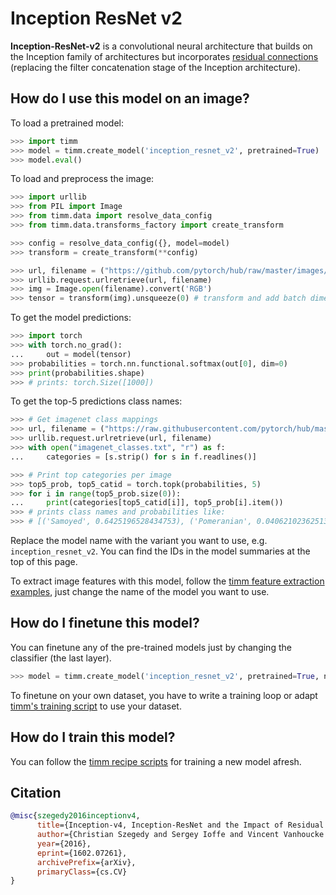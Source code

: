 # Inception ResNet v2

**Inception-ResNet-v2** is a convolutional neural architecture that builds on the Inception family of architectures but incorporates [residual connections](https://paperswithcode.com/method/residual-connection) (replacing the filter concatenation stage of the Inception architecture).

## How do I use this model on an image?

To load a pretrained model:

```py
>>> import timm
>>> model = timm.create_model('inception_resnet_v2', pretrained=True)
>>> model.eval()
```

To load and preprocess the image:

```py 
>>> import urllib
>>> from PIL import Image
>>> from timm.data import resolve_data_config
>>> from timm.data.transforms_factory import create_transform

>>> config = resolve_data_config({}, model=model)
>>> transform = create_transform(**config)

>>> url, filename = ("https://github.com/pytorch/hub/raw/master/images/dog.jpg", "dog.jpg")
>>> urllib.request.urlretrieve(url, filename)
>>> img = Image.open(filename).convert('RGB')
>>> tensor = transform(img).unsqueeze(0) # transform and add batch dimension
```

To get the model predictions:

```py
>>> import torch
>>> with torch.no_grad():
...     out = model(tensor)
>>> probabilities = torch.nn.functional.softmax(out[0], dim=0)
>>> print(probabilities.shape)
>>> # prints: torch.Size([1000])
```

To get the top-5 predictions class names:

```py
>>> # Get imagenet class mappings
>>> url, filename = ("https://raw.githubusercontent.com/pytorch/hub/master/imagenet_classes.txt", "imagenet_classes.txt")
>>> urllib.request.urlretrieve(url, filename) 
>>> with open("imagenet_classes.txt", "r") as f:
...     categories = [s.strip() for s in f.readlines()]

>>> # Print top categories per image
>>> top5_prob, top5_catid = torch.topk(probabilities, 5)
>>> for i in range(top5_prob.size(0)):
...     print(categories[top5_catid[i]], top5_prob[i].item())
>>> # prints class names and probabilities like:
>>> # [('Samoyed', 0.6425196528434753), ('Pomeranian', 0.04062102362513542), ('keeshond', 0.03186424449086189), ('white wolf', 0.01739676296710968), ('Eskimo dog', 0.011717947199940681)]
```

Replace the model name with the variant you want to use, e.g. `inception_resnet_v2`. You can find the IDs in the model summaries at the top of this page.

To extract image features with this model, follow the [timm feature extraction examples](https://rwightman.github.io/pytorch-image-models/feature_extraction/), just change the name of the model you want to use.

## How do I finetune this model?

You can finetune any of the pre-trained models just by changing the classifier (the last layer).

```py
>>> model = timm.create_model('inception_resnet_v2', pretrained=True, num_classes=NUM_FINETUNE_CLASSES)
```
To finetune on your own dataset, you have to write a training loop or adapt [timm's training
script](https://github.com/rwightman/pytorch-image-models/blob/master/train.py) to use your dataset.

## How do I train this model?

You can follow the [timm recipe scripts](scripts) for training a new model afresh.

## Citation

```BibTeX
@misc{szegedy2016inceptionv4,
      title={Inception-v4, Inception-ResNet and the Impact of Residual Connections on Learning}, 
      author={Christian Szegedy and Sergey Ioffe and Vincent Vanhoucke and Alex Alemi},
      year={2016},
      eprint={1602.07261},
      archivePrefix={arXiv},
      primaryClass={cs.CV}
}
```

<!--
Type: model-index
Collections:
- Name: Inception ResNet v2
  Paper:
    Title: Inception-v4, Inception-ResNet and the Impact of Residual Connections on
      Learning
    URL: https://paperswithcode.com/paper/inception-v4-inception-resnet-and-the-impact
Models:
- Name: inception_resnet_v2
  In Collection: Inception ResNet v2
  Metadata:
    FLOPs: 16959133120
    Parameters: 55850000
    File Size: 223774238
    Architecture:
    - Average Pooling
    - Dropout
    - Inception-ResNet-v2 Reduction-B
    - Inception-ResNet-v2-A
    - Inception-ResNet-v2-B
    - Inception-ResNet-v2-C
    - Reduction-A
    - Softmax
    Tasks:
    - Image Classification
    Training Techniques:
    - Label Smoothing
    - RMSProp
    - Weight Decay
    Training Data:
    - ImageNet
    Training Resources: 20x NVIDIA Kepler GPUs
    ID: inception_resnet_v2
    LR: 0.045
    Dropout: 0.2
    Crop Pct: '0.897'
    Momentum: 0.9
    Image Size: '299'
    Interpolation: bicubic
  Code: https://github.com/rwightman/pytorch-image-models/blob/d8e69206be253892b2956341fea09fdebfaae4e3/timm/models/inception_resnet_v2.py#L343
  Weights: https://github.com/rwightman/pytorch-image-models/releases/download/v0.1-weights/inception_resnet_v2-940b1cd6.pth
  Results:
  - Task: Image Classification
    Dataset: ImageNet
    Metrics:
      Top 1 Accuracy: 0.95%
      Top 5 Accuracy: 17.29%
-->